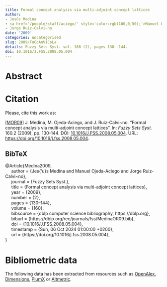 ```yaml
---
title: Formal concept analysis via multi-adjoint concept lattices
author:
- Jesús Medina
- <a href='/people/staff/aciego/' style='color:rgb(100,0,50);'>Manuel Ojeda-Aciego</a>
- Jorge Ruiz-Calvi~no
date: '2009'
categories: uncategorised
slug: 2009/FoCoAnViCoLa
details: Fuzzy Sets Syst. vol. 160 (2), pages 130--144.
doi: 10.1016/J.FSS.2008.05.004
---
```




# Abstract










# Citation
Please, cite this work as:


<a name=bib-Medina2009></a>[[MOR09]](#cite-Medina2009) J. Medina, M. Ojeda-Aciego, and J. Ruiz-Calvi~no. “Formal concept analysis via multi-adjoint concept lattices”. In: _Fuzzy Sets Syst._ 160.2 (2009), pp. 130-144. DOI: [10.1016/J.FSS.2008.05.004](https://doi.org/10.1016%2FJ.FSS.2008.05.004). URL: [https://doi.org/10.1016/j.fss.2008.05.004](https://doi.org/10.1016/j.fss.2008.05.004).

::: {.callout-note appearance="minimal" collapse=true}

## BibTeX

@Article{Medina2009,<br>&nbsp;&nbsp;&nbsp;&nbsp;  author = {Jes{\a'u}s Medina and Manuel Ojeda-Aciego and Jorge Ruiz-Calvi~no},<br>&nbsp;&nbsp;&nbsp;&nbsp;  journal = {Fuzzy Sets Syst.},<br>&nbsp;&nbsp;&nbsp;&nbsp;  title = {Formal concept analysis via multi-adjoint concept lattices},<br>&nbsp;&nbsp;&nbsp;&nbsp;  year = {2009},<br>&nbsp;&nbsp;&nbsp;&nbsp;  number = {2},<br>&nbsp;&nbsp;&nbsp;&nbsp;  pages = {130--144},<br>&nbsp;&nbsp;&nbsp;&nbsp;  volume = {160},<br>&nbsp;&nbsp;&nbsp;&nbsp;  bibsource = {dblp computer science bibliography, https://dblp.org},<br>&nbsp;&nbsp;&nbsp;&nbsp;  biburl = {https://dblp.org/rec/journals/fss/MedinaOR09.bib},<br>&nbsp;&nbsp;&nbsp;&nbsp;  doi = {10.1016/J.FSS.2008.05.004},<br>&nbsp;&nbsp;&nbsp;&nbsp;  timestamp = {Sun, 06 Oct 2024 01:00:00 +0200},<br>&nbsp;&nbsp;&nbsp;&nbsp;  url = {https://doi.org/10.1016/j.fss.2008.05.004},<br>}

:::



# Bibliometric data


The following data has been extracted from resources such as [OpenAlex](https://openalex.org/), [Dimensions](https://app.dimensions.ai/), [PlumX](https://www.elsevier.com/insights/metrics/plumx) or [Altmetric](https://www.altmetric.com/).

<div style="display: flex; justify-content: center; align-items: center; height: 100%;">
<span class="__dimensions_badge_embed__" data-doi="10.1016/J.FSS.2008.05.004" data-legend="always"></span></div><script async src="https://badge.dimensions.ai/badge.js" charset="utf-8"></script>

<div style="display: flex; justify-content: center; align-items: center; height: 100%;">
<a href="https://plu.mx/plum/a/?doi=10.1016/J.FSS.2008.05.004" class="plumx-details" data-site="plum" data-hide-when-empty="true">Formal concept analysis via multi-adjoint concept lattices</a></div>

<div style="display: flex; justify-content: center; align-items: center; height: 100%;">
<script type="text/javascript" src="https://d1bxh8uas1mnw7.cloudfront.net/assets/embed.js"></script><div data-badge-type="medium-donut" class="altmetric-embed" data-badge-details="right" data-doi="10.1016/J.FSS.2008.05.004"></div></div>


## Cites

The following graph plots the number of cites received by this work from its publication, on a yearly basis.

```r
#| echo: false
#| results: asis
#| warning: false
#| message: false
source(here::here('scripts', 'manage_publications.R'))
df <- readRDS('citation_history.rds')
plot_citation_history(df)
```



## Papers citing this work

The following is a non-exhaustive list of papers that cite this work:


<a name=bib-Antoni_2014></a>[[1]](#cite-Antoni_2014) L. Antoni, S. Krajči, O. Krídlo, et al. “On heterogeneous formal contexts”. In: _Fuzzy Sets and Systems_ 234 (Jan. 2014), p. 22–33. ISSN: 0165-0114. DOI: [10.1016/j.fss.2013.04.008](https://doi.org/10.1016%2Fj.fss.2013.04.008). URL: [http://dx.doi.org/10.1016/j.fss.2013.04.008](http://dx.doi.org/10.1016/j.fss.2013.04.008).

<a name=bib-Arag_n_2024></a>[[2]](#cite-Arag_n_2024) R. G. Aragón, J. Medina, and E. Ramírez-Poussa. “Factorizing formal contexts from closures of necessity operators”. In: _Computational and Applied Mathematics_ 43.3 (Mar. 2024). ISSN: 1807-0302. DOI: [10.1007/s40314-024-02590-0](https://doi.org/10.1007%2Fs40314-024-02590-0). URL: [http://dx.doi.org/10.1007/s40314-024-02590-0](http://dx.doi.org/10.1007/s40314-024-02590-0).

<a name=bib-Belohlavek_20121></a>[[3]](#cite-Belohlavek_20121) R. Belohlavek. “Sup-t-norm and inf-residuum are one type of relational product: Unifying framework and consequences”. In: _Fuzzy Sets and Systems_ 197 (Jun. 2012), p. 45–58. ISSN: 0165-0114. DOI: [10.1016/j.fss.2011.07.015](https://doi.org/10.1016%2Fj.fss.2011.07.015). URL: [http://dx.doi.org/10.1016/j.fss.2011.07.015](http://dx.doi.org/10.1016/j.fss.2011.07.015).

<a name=bib-Belohlavek_2010></a>[[4]](#cite-Belohlavek_2010) R. Belohlavek, B. De Baets, J. Outrata, et al. “Computing the Lattice of All Fixpoints of a Fuzzy Closure Operator”. In: _IEEE Transactions on Fuzzy Systems_ 18.3 (Jun. 2010), p. 546–557. ISSN: 1941-0034. DOI: [10.1109/tfuzz.2010.2041006](https://doi.org/10.1109%2Ftfuzz.2010.2041006). URL: [http://dx.doi.org/10.1109/tfuzz.2010.2041006](http://dx.doi.org/10.1109/tfuzz.2010.2041006).

<a name=bib-Belohlavek_2012></a>[[5]](#cite-Belohlavek_2012) R. Belohlavek and V. Vychodil. “Formal concept analysis and linguistic hedges”. In: _International Journal of General Systems_ 41.5 (Jul. 2012), p. 503–532. ISSN: 1563-5104. DOI: [10.1080/03081079.2012.685936](https://doi.org/10.1080%2F03081079.2012.685936). URL: [http://dx.doi.org/10.1080/03081079.2012.685936](http://dx.doi.org/10.1080/03081079.2012.685936).

<a name=bib-Ben_tez_Caballero_2020></a>[[6]](#cite-Ben_tez_Caballero_2020) M. J. Benítez-Caballero, J. Medina, E. Ramírez-Poussa, et al. “Rough-set-driven approach for attribute reduction in fuzzy formal concept analysis”. In: _Fuzzy Sets and Systems_ 391 (Jul. 2020), p. 117–138. ISSN: 0165-0114. DOI: [10.1016/j.fss.2019.11.009](https://doi.org/10.1016%2Fj.fss.2019.11.009). URL: [http://dx.doi.org/10.1016/j.fss.2019.11.009](http://dx.doi.org/10.1016/j.fss.2019.11.009).

<a name=bib-Butka_2014></a>[[7]](#cite-Butka_2014) P. Butka, J. Pócs, and J. Pócsová. “On equivalence of conceptual scaling and generalized one-sided concept lattices”. In: _Information Sciences_ 259 (Feb. 2014), p. 57–70. ISSN: 0020-0255. DOI: [10.1016/j.ins.2013.08.047](https://doi.org/10.1016%2Fj.ins.2013.08.047). URL: [http://dx.doi.org/10.1016/j.ins.2013.08.047](http://dx.doi.org/10.1016/j.ins.2013.08.047).

<a name=bib-Cornejo_2024></a>[[8]](#cite-Cornejo_2024) M. E. Cornejo, J. Medina, and F. J. Ocaña. “Attribute implications in multi-adjoint concept lattices with hedges”. In: _Fuzzy Sets and Systems_ 479 (Mar. 2024), p. 108854. ISSN: 0165-0114. DOI: [10.1016/j.fss.2023.108854](https://doi.org/10.1016%2Fj.fss.2023.108854). URL: [http://dx.doi.org/10.1016/j.fss.2023.108854](http://dx.doi.org/10.1016/j.fss.2023.108854).

<a name=bib-Cornejo_20151></a>[[9]](#cite-Cornejo_20151) M. E. Cornejo, J. Medina, and E. Ramírez-Poussa. “Attribute reduction in multi-adjoint concept lattices”. In: _Information Sciences_ 294 (Feb. 2015), p. 41–56. ISSN: 0020-0255. DOI: [10.1016/j.ins.2014.09.033](https://doi.org/10.1016%2Fj.ins.2014.09.033). URL: [http://dx.doi.org/10.1016/j.ins.2014.09.033](http://dx.doi.org/10.1016/j.ins.2014.09.033).

<a name=bib-Cornejo_2018></a>[[10]](#cite-Cornejo_2018) M. E. Cornejo, J. Medina, and E. Ramírez-Poussa. “Characterizing reducts in multi-adjoint concept lattices”. In: _Information Sciences_ 422 (Jan. 2018), p. 364–376. ISSN: 0020-0255. DOI: [10.1016/j.ins.2017.08.099](https://doi.org/10.1016%2Fj.ins.2017.08.099). URL: [http://dx.doi.org/10.1016/j.ins.2017.08.099](http://dx.doi.org/10.1016/j.ins.2017.08.099).

<a name=bib-Cornejo_2015></a>[[11]](#cite-Cornejo_2015) M. E. Cornejo, J. Medina, and E. Ramírez-Poussa. “Multi-adjoint algebras versus non-commutative residuated structures”. In: _International Journal of Approximate Reasoning_ 66 (Nov. 2015), p. 119–138. ISSN: 0888-613X. DOI: [10.1016/j.ijar.2015.08.003](https://doi.org/10.1016%2Fj.ijar.2015.08.003). URL: [http://dx.doi.org/10.1016/j.ijar.2015.08.003](http://dx.doi.org/10.1016/j.ijar.2015.08.003).

<a name=bib-Cornelis_2014></a>[[12]](#cite-Cornelis_2014) C. Cornelis, J. Medina, and N. Verbiest. “Multi-adjoint fuzzy rough sets: Definition, properties and attribute selection”. In: _International Journal of Approximate Reasoning_ 55.1 (Jan. 2014), p. 412–426. ISSN: 0888-613X. DOI: [10.1016/j.ijar.2013.09.007](https://doi.org/10.1016%2Fj.ijar.2013.09.007). URL: [http://dx.doi.org/10.1016/j.ijar.2013.09.007](http://dx.doi.org/10.1016/j.ijar.2013.09.007).

<a name=bib-D_az_2013></a>[[13]](#cite-D_az_2013) J. C. Díaz and J. Medina. “Multi-adjoint relation equations: Definition, properties and solutions using concept lattices”. In: _Information Sciences_ 253 (Dec. 2013), p. 100–109. ISSN: 0020-0255. DOI: [10.1016/j.ins.2013.07.024](https://doi.org/10.1016%2Fj.ins.2013.07.024). URL: [http://dx.doi.org/10.1016/j.ins.2013.07.024](http://dx.doi.org/10.1016/j.ins.2013.07.024).

<a name=bib-Dubois_2016></a>[[14]](#cite-Dubois_2016) D. Dubois and H. Prade. “Bridging gaps between several forms of granular computing”. In: _Granular Computing_ 1.2 (Jan. 2016), p. 115–126. ISSN: 2364-4974. DOI: [10.1007/s41066-015-0008-8](https://doi.org/10.1007%2Fs41066-015-0008-8). URL: [http://dx.doi.org/10.1007/s41066-015-0008-8](http://dx.doi.org/10.1007/s41066-015-0008-8).

<a name=bib-Eugenia_Cornejo_2013></a>[[15]](#cite-Eugenia_Cornejo_2013) M. Eugenia Cornejo, J. Medina, and E. Ramírez. “A comparative study of adjoint triples”. In: _Fuzzy Sets and Systems_ 211 (Jan. 2013), p. 1–14. ISSN: 0165-0114. DOI: [10.1016/j.fss.2012.05.004](https://doi.org/10.1016%2Fj.fss.2012.05.004). URL: [http://dx.doi.org/10.1016/j.fss.2012.05.004](http://dx.doi.org/10.1016/j.fss.2012.05.004).

<a name=bib-Kang_2012></a>[[16]](#cite-Kang_2012) X. Kang, D. Li, S. Wang, et al. “Formal concept analysis based on fuzzy granularity base for different granulations”. In: _Fuzzy Sets and Systems_ 203 (Sep. 2012), p. 33–48. ISSN: 0165-0114. DOI: [10.1016/j.fss.2012.03.003](https://doi.org/10.1016%2Fj.fss.2012.03.003). URL: [http://dx.doi.org/10.1016/j.fss.2012.03.003](http://dx.doi.org/10.1016/j.fss.2012.03.003).

<a name=bib-Kuznetsov_2013></a>[[17]](#cite-Kuznetsov_2013) S. O. Kuznetsov and J. Poelmans. “Knowledge representation and processing with formal concept analysis”. In: _WIREs Data Mining and Knowledge Discovery_ 3.3 (Apr. 2013), p. 200–215. ISSN: 1942-4795. DOI: [10.1002/widm.1088](https://doi.org/10.1002%2Fwidm.1088). URL: [http://dx.doi.org/10.1002/widm.1088](http://dx.doi.org/10.1002/widm.1088).

<a name=bib-Medina_20121></a>[[18]](#cite-Medina_20121) J. Medina. “Multi-adjoint property-oriented and object-oriented concept lattices”. In: _Information Sciences_ 190 (May. 2012), p. 95–106. ISSN: 0020-0255. DOI: [10.1016/j.ins.2011.11.016](https://doi.org/10.1016%2Fj.ins.2011.11.016). URL: [http://dx.doi.org/10.1016/j.ins.2011.11.016](http://dx.doi.org/10.1016/j.ins.2011.11.016).

<a name=bib-Medina_2010></a>[[19]](#cite-Medina_2010) J. Medina and M. Ojeda-Aciego. “Multi-adjoint t-concept lattices”. In: _Information Sciences_ 180.5 (Mar. 2010), p. 712–725. ISSN: 0020-0255. DOI: [10.1016/j.ins.2009.11.018](https://doi.org/10.1016%2Fj.ins.2009.11.018). URL: [http://dx.doi.org/10.1016/j.ins.2009.11.018](http://dx.doi.org/10.1016/j.ins.2009.11.018).

<a name=bib-Medina_2012></a>[[20]](#cite-Medina_2012) J. Medina and M. Ojeda-Aciego. “On multi-adjoint concept lattices based on heterogeneous conjunctors”. In: _Fuzzy Sets and Systems_ 208 (Dec. 2012), p. 95–110. ISSN: 0165-0114. DOI: [10.1016/j.fss.2012.02.008](https://doi.org/10.1016%2Fj.fss.2012.02.008). URL: [http://dx.doi.org/10.1016/j.fss.2012.02.008](http://dx.doi.org/10.1016/j.fss.2012.02.008).

<a name=bib-P_cs_2012></a>[[21]](#cite-P_cs_2012) J. Pócs. “Note on generating fuzzy concept lattices via Galois connections”. In: _Information Sciences_ 185.1 (Feb. 2012), p. 128–136. ISSN: 0020-0255. DOI: [10.1016/j.ins.2011.09.021](https://doi.org/10.1016%2Fj.ins.2011.09.021). URL: [http://dx.doi.org/10.1016/j.ins.2011.09.021](http://dx.doi.org/10.1016/j.ins.2011.09.021).

<a name=bib-Poelmans_2014></a>[[22]](#cite-Poelmans_2014) J. Poelmans, D. I. Ignatov, S. O. Kuznetsov, et al. “Fuzzy and rough formal concept analysis: a survey”. In: _International Journal of General Systems_ 43.2 (Jan. 2014), p. 105–134. ISSN: 1563-5104. DOI: [10.1080/03081079.2013.862377](https://doi.org/10.1080%2F03081079.2013.862377). URL: [http://dx.doi.org/10.1080/03081079.2013.862377](http://dx.doi.org/10.1080/03081079.2013.862377).

<a name=bib-Poelmans_2013></a>[[23]](#cite-Poelmans_2013) J. Poelmans, S. O. Kuznetsov, D. I. Ignatov, et al. “Formal Concept Analysis in knowledge processing: A survey on models and techniques”. In: _Expert Systems with Applications_ 40.16 (Nov. 2013), p. 6601–6623. ISSN: 0957-4174. DOI: [10.1016/j.eswa.2013.05.007](https://doi.org/10.1016%2Fj.eswa.2013.05.007). URL: [http://dx.doi.org/10.1016/j.eswa.2013.05.007](http://dx.doi.org/10.1016/j.eswa.2013.05.007).

<a name=bib-Shao_2017></a>[[24]](#cite-Shao_2017) M. Shao and K. Li. “Attribute reduction in generalized one-sided formal contexts”. In: _Information Sciences_ 378 (Feb. 2017), p. 317–327. ISSN: 0020-0255. DOI: [10.1016/j.ins.2016.03.018](https://doi.org/10.1016%2Fj.ins.2016.03.018). URL: [http://dx.doi.org/10.1016/j.ins.2016.03.018](http://dx.doi.org/10.1016/j.ins.2016.03.018).

<a name=bib-Valverde_Albacete_2011></a>[[25]](#cite-Valverde_Albacete_2011) F. J. Valverde-Albacete and C. Peláez-Moreno. “Extending conceptualisation modes for generalised Formal Concept Analysis”. In: _Information Sciences_ 181.10 (May. 2011), p. 1888–1909. ISSN: 0020-0255. DOI: [10.1016/j.ins.2010.04.014](https://doi.org/10.1016%2Fj.ins.2010.04.014). URL: [http://dx.doi.org/10.1016/j.ins.2010.04.014](http://dx.doi.org/10.1016/j.ins.2010.04.014).

